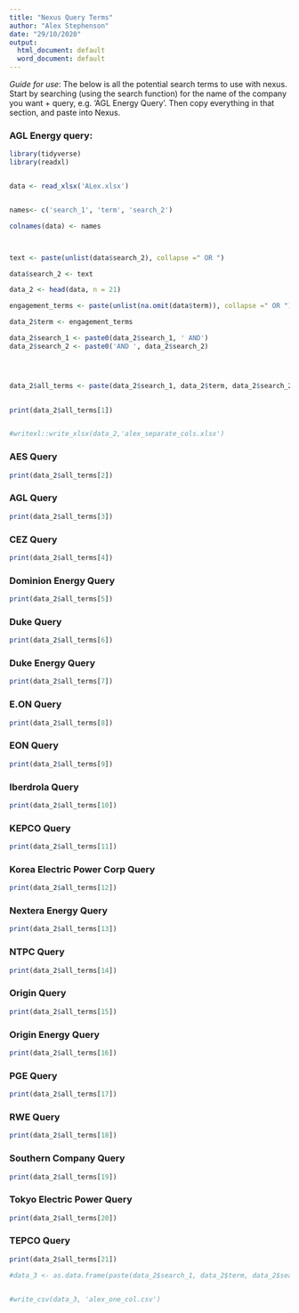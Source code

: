 ```yaml
---
title: "Nexus Query Terms"
author: "Alex Stephenson"
date: "29/10/2020"
output:
  html_document: default
  word_document: default
---
```


*Guide for use*: The below is all the potential search terms to use with nexus. Start by searching (using the search function) for the name of the company you want + query, e.g. 'AGL Energy Query'. Then copy everything in that section, and paste into Nexus. 


### AGL Energy query:

```r
library(tidyverse)
library(readxl)


data <- read_xlsx('ALex.xlsx')


names<- c('search_1', 'term', 'search_2')

colnames(data) <- names



text <- paste(unlist(data$search_2), collapse =" OR ")

data$search_2 <- text

data_2 <- head(data, n = 21)

engagement_terms <- paste(unlist(na.omit(data$term)), collapse =" OR ")

data_2$term <- engagement_terms

data_2$search_1 <- paste0(data_2$search_1, ' AND')
data_2$search_2 <- paste0('AND ', data_2$search_2)




data_2$all_terms <- paste(data_2$search_1, data_2$term, data_2$search_2, sep = ' ')
                            

print(data_2$all_terms[1])


#writexl::write_xlsx(data_2,'alex_separate_cols.xlsx')

```


### AES Query

```r
print(data_2$all_terms[2])

```


### AGL Query

```r
print(data_2$all_terms[3])

```



### CEZ Query


```r
print(data_2$all_terms[4])

```


### Dominion Energy Query
```r
print(data_2$all_terms[5])

```


### Duke Query

```r
print(data_2$all_terms[6])

```

### Duke Energy Query
```r
print(data_2$all_terms[7])

```


### Е.ON Query
```r
print(data_2$all_terms[8])

```



### EON Query
```r
print(data_2$all_terms[9])

```


### Iberdrola Query
```r
print(data_2$all_terms[10])

```


### KEPCO Query
```r
print(data_2$all_terms[11])

```



### Korea Electric Power Corp Query

```r
print(data_2$all_terms[12])

```


### Nextera Energy Query
```r
print(data_2$all_terms[13])

```



### NTPC Query
```r
print(data_2$all_terms[14])

```


### Origin Query

```r
print(data_2$all_terms[15])

```

### Origin Energy Query
```r
print(data_2$all_terms[16])

```


### PGE Query
```r
print(data_2$all_terms[17])

```


### RWE Query
```r
print(data_2$all_terms[18])

```


### Southern Company Query
```r
print(data_2$all_terms[19])

```



### Tokyo Electric Power Query
```r
print(data_2$all_terms[20])

```


### TEPCO Query

```r
print(data_2$all_terms[21])

```


```r
#data_3 <- as.data.frame(paste(data_2$search_1, data_2$term, data_2$search_2))


#write_csv(data_3, 'alex_one_col.csv')

```


